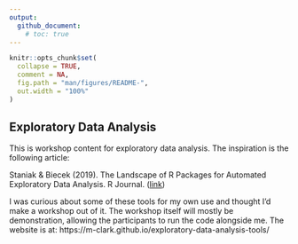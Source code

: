 ```yaml
---
output: 
  github_document:
    # toc: true
---
```


```r
knitr::opts_chunk$set(
  collapse = TRUE,
  comment = NA,
  fig.path = "man/figures/README-",
  out.width = "100%"
)
```


## Exploratory Data Analysis

This is workshop content for exploratory data analysis.  The inspiration is the following article:

Staniak & Biecek (2019). The Landscape of R Packages for Automated Exploratory Data Analysis. R Journal. ([link](https://journal.r-project.org/archive/2019/RJ-2019-033/index.html))


I was curious about some of these tools for my own use and thought I'd make a workshop out of it.  The workshop itself will mostly be demonstration, allowing the participants to run the code alongside me.  The website is at: https://m-clark.github.io/exploratory-data-analysis-tools/
